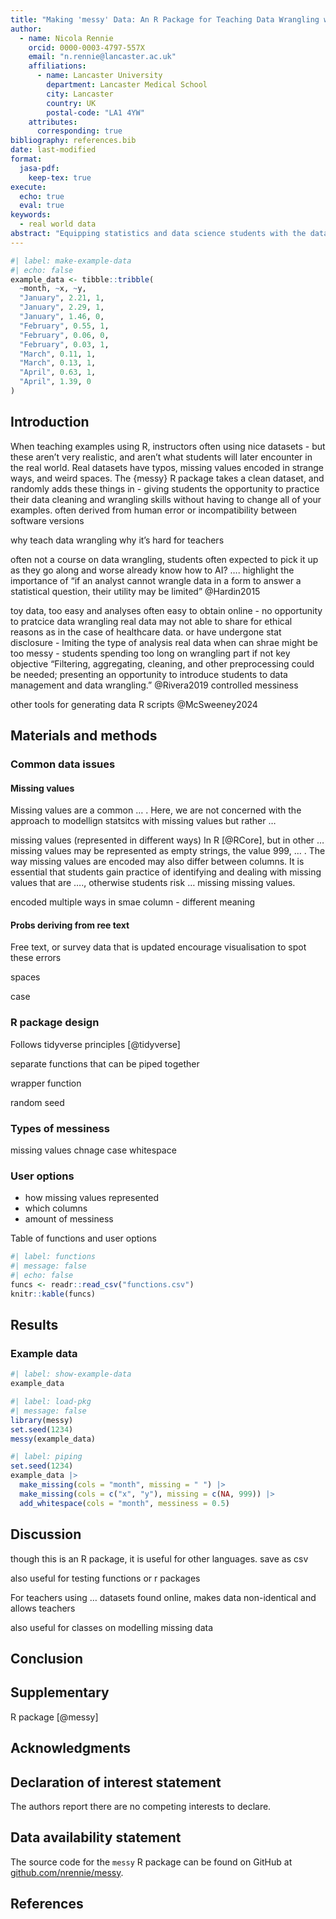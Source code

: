 ```yaml
---
title: "Making 'messy' Data: An R Package for Teaching Data Wrangling with Realistic Data"
author:
  - name: Nicola Rennie
    orcid: 0000-0003-4797-557X
    email: "n.rennie@lancaster.ac.uk"
    affiliations:
      - name: Lancaster University
        department: Lancaster Medical School
        city: Lancaster
        country: UK
        postal-code: "LA1 4YW"
    attributes:
      corresponding: true
bibliography: references.bib
date: last-modified
format:
  jasa-pdf:
    keep-tex: true
execute: 
  echo: true
  eval: true
keywords:
  - real world data
abstract: "Equipping statistics and data science students with the data wrangling skills necessary to ... . Real data can often include typos, missing values encoded in strange ways, unusual spaces in words, or other factors. Example data sets designed for teaching often lack many of these messy properties of real data, whilst publicly available real data can be too messy for teaching ... . This paper presents an R package to ... . Meaning educators can continue to use the example data sets, but add an opportunity to ... ."
---
```


```r
#| label: make-example-data
#| echo: false
example_data <- tibble::tribble(
  ~month, ~x, ~y,
  "January", 2.21, 1,
  "January", 2.29, 1,
  "January", 1.46, 0,
  "February", 0.55, 1,
  "February", 0.06, 0,
  "February", 0.03, 1,
  "March", 0.11, 1,
  "March", 0.13, 1,
  "April", 0.63, 1,
  "April", 1.39, 0
)
```


## Introduction {#sec-intro}

When teaching examples using R, instructors often using nice datasets - but these aren't very realistic, and aren't what students will later encounter in the real world. Real datasets have typos, missing values encoded in strange ways, and weird spaces. The {messy} R package takes a clean dataset, and randomly adds these things in - giving students the opportunity to practice their data cleaning and wrangling skills without having to change all of your examples.
often derived from human error or incompatibility between software versions  

why teach data wrangling
why it's hard for teachers

often not a course on data wrangling, students often expected to pick it up as they go along and worse already know how to 
AI?
.... highlight the importance of "if an analyst cannot wrangle data in a form to answer a statistical question, their utility may be limited" @Hardin2015

toy data, too easy and analyses often easy to obtain online - no opportunity to pratcice data wrangling
real data may not able to share for ethical reasons as in the case of healthcare data. or have undergone stat disclosure - lmiting the type of analysis
real data when can shrae might be too messy - students spending too long on wrangling part if not key objective "Filtering, aggregating, cleaning, and other preprocessing could be needed; presenting an opportunity to introduce students to data management and data wrangling." @Rivera2019
controlled messiness

other tools for generating data 
R scripts
@McSweeney2024

## Materials and methods {#sec-methods}

### Common data issues

#### Missing values

Missing values are a common ... . Here, we are not concerned with the approach to modellign statsitcs with missing values but rather ...

missing values (represented in different ways) In R [@RCore], but in other ... missing values may be represented as empty strings, the value 999, ... . The way missing values are encoded may also differ between columns. It is essential that students gain practice of identifying and dealing with missing values that are ...., otherwise students risk ... missing missing values.

encoded multiple ways in smae column - different meaning

#### Probs deriving from ree text

Free text, or survey data that is updated 
encourage visualisation to spot these errors

spaces

case 


### R package design

Follows tidyverse principles [@tidyverse]

separate functions that can be piped together

wrapper function

random seed

### Types of messiness

missing values 
chnage case
whitespace

### User options

* how missing values represented
* which columns
* amount of messiness

Table of functions and user options

```r
#| label: functions
#| message: false
#| echo: false
funcs <- readr::read_csv("functions.csv")
knitr::kable(funcs)
```



## Results {#sec-res}

### Example data

```r
#| label: show-example-data
example_data
```


```r
#| label: load-pkg
#| message: false
library(messy)
set.seed(1234)
messy(example_data)
```

```r
#| label: piping
set.seed(1234)
example_data |> 
  make_missing(cols = "month", missing = " ") |> 
  make_missing(cols = c("x", "y"), missing = c(NA, 999)) |> 
  add_whitespace(cols = "month", messiness = 0.5)
```


## Discussion {#sec-disc}

though this is an R package, it is useful for other languages. save as csv

also useful for testing functions or r packages

For teachers using ... datasets found online, makes data non-identical and allows teachers 

also useful for classes on modelling missing data

## Conclusion {#sec-conc}

## Supplementary {.unnumbered}

R package [@messy]

## Acknowledgments {.unnumbered}

## Declaration of interest statement {.unnumbered}

The authors report there are no competing interests to declare.

## Data availability statement {.unnumbered}

The source code for the `messy` R package can be found on GitHub at [github.com/nrennie/messy](https://github.com/nrennie/messy).

## References {.unnumbered}

::: {#refs}
:::



